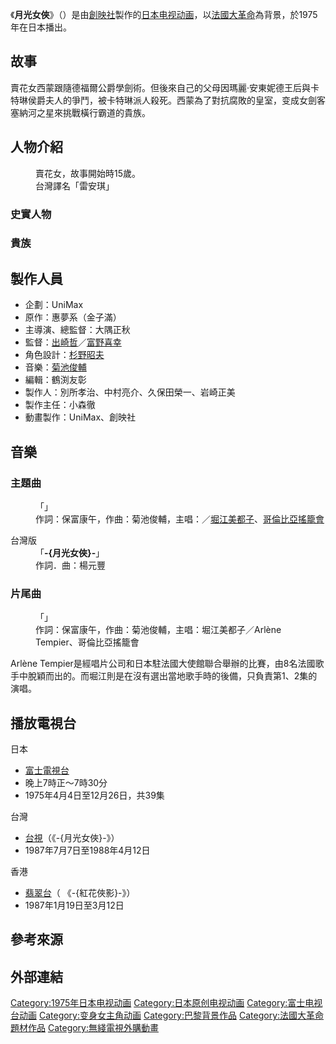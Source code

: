 {{noteTA
|T=zh-hk:紅花俠影; zh-hans:月光女侠; zh-tw:月光女俠;
|1=zh-hk:紅花俠影; zh-hans:月光女侠; zh-tw:月光女俠;
}}
{{Infobox animanga/Headerofja
|title= 月光女俠
|image= 
|size= 
|caption= 
|japanese= ラ・セーヌの星
|english= 
|kana= ラ・セーヌのほし
|romaji= Ra Senu no Hoshi
|genre= 
}}
{{Infobox animanga/name
|formal= {{flagicon|ROC}} 月光-{}-女俠<br />{{flagicon|HKG|1959}} 紅花-{}-俠影
|common= 
}}
{{Infobox animanga/TVAnime
|標題= 
|圖像= 
|原案= 
|原作= 惠夢系（金子滿）
|總導演= 大隅正秋
|導演= 出崎哲（1－26）<br />[[富野喜幸|富野喜幸]]（27－39）
|劇本統籌= 
|編劇= 
|人物原案=
|人物設定= [[杉野昭夫|杉野昭夫]]
|機械設定= 
|音樂= [[菊池俊輔|菊池俊輔]]
|音樂製作= 
|動畫製作= UniMax、[[創映社|創映社]]
|製作= 
|代理發行= 
|其他代理發行= 
|播放電視台= {{flagicon|JPN}} [[富士電視台|富士電視台]]
|其他電視台= {{flagicon|ROC}} [[臺灣電視公司|臺灣電視公司]]<br/>{{flagicon|HKG|1959}} [[無綫電視翡翠台|無綫電視翡翠台]]（1987年）
|播放開始= {{flagicon|JPN}}1975年4月4日
|播放結束= 12月26日
|網路= 
|話數= 全39話
|其他= 
|版權= 
}}
{{Infobox animanga/Footerofja}}
《'''月光女俠'''》（{{lang-ja|ラ・セーヌの星}}）是由[[創映社|創映社]]製作的[[日本电视动画|日本电视动画]]，以[[法國大革命|法國大革命]]為背景，於1975年在日本播出。

==故事==
賣花女西蒙跟隨德福爾公爵學劍術。但後來自己的父母因瑪麗·安東妮德王后與卡特琳侯爵夫人的爭鬥，被卡特琳派人殺死。西蒙為了對抗腐敗的皇室，变成女劍客塞納河之星來挑戰橫行霸道的貴族。

== 人物介紹 ==
;{{nihongo|西蒙／賽納河（賽茵河）之星|シモーヌ・ロラン}}
:{{配音2|JP|[[二木輝美|二木輝美]]|HK|[[孫明貞|孫明貞]]}}
: 賣花女，故事開始時15歲。
: 台灣譯名「雷安琪」

;{{nihongo|羅賓／黑鬱金香|ロベール・ド・フォルジュ}}
:{{配音2|JP|[[廣川太一郎|廣川太一郎]]|HK| }}

;{{nihongo|丹東|ダントン}}
:{{配音2|JP|[[野澤雅子|野澤雅子]]|HK| }}

=== 史實人物 ===
;{{nihongo|[[瑪麗·安東妮|瑪麗．安東妮德]]|マリー・アントワネット}}
:{{配音2|JP|[[武藤禮子|武藤禮子]]|HK| }}

;{{nihongo|[[路易十六|路易十六]]|ルイ16世}}
:{{配音2|JP|[[阪脩|阪脩]]|HK| }}

;{{nihongo|[[奧爾良公爵路易-菲利普二世|奧爾良公爵]]|オルレアン}}
:{{配音2|JP|[[池水通洋|池水通洋]]|HK| }}

;{{nihongo|[[瑪麗-泰蕾茲|瑪麗．泰蕾茲]]|マリー・テレーズ}}
:{{配音2|JP|[[小宮和枝|小宮和枝]]|HK| }}

;{{nihongo|[[路易十七|路易．夏洛特]]|ルイ・シャルル}}
:{{配音2|JP|[[松金米子|松金米子]]|HK| }}

;{{nihongo|[[法蘭茲一世_(神聖羅馬帝國)|法蘭茲一世]]|ロートリンゲン公フランツ1世}}
:{{配音2|JP|[[宮內幸平|宮內幸平]]、[[八奈見乘兒|八奈見乘兒]]<ref>第34集</ref>|HK| }}

=== 貴族 ===
;{{nihongo|德福爾公爵|ド・フォルジュ}}
:{{配音2|JP|[[寺島幹夫|寺島幹夫]]|HK| }}

;{{nihongo|德蒙爾|ド・モラール}}
:{{配音2|JP|八奈見乘兒、[[藤城裕士|藤城裕士]]<ref>第23集</ref>|HK| }}

;{{nihongo|米謝勒|ミシェル}}
:{{配音2|JP|[[麻上洋子|麻上洋子]]|HK| }}

;{{nihongo|卡特琳夫人|カトリーヌ夫人}}
:{{配音2|JP|[[小原乃梨子|小原乃梨子]]|HK| }}

== 製作人員 ==
* 企劃：UniMax
* 原作：惠夢系（金子滿）
* 主導演、總監督：大隅正秋
* 監督：[[出崎哲|出崎哲]]／[[富野喜幸|富野喜幸]]
* 角色設計：[[杉野昭夫|杉野昭夫]]
* 音樂：[[菊池俊輔|菊池俊輔]]
* 編輯：鶴渕友彰
* 製作人：別所孝治、中村亮介、久保田榮一、岩崎正美
* 製作主任：小森徹
* 動畫製作：UniMax、創映社

==音樂==
===主題曲===
:「'''{{lang|ja|ラ・セーヌの星}}'''」
: 作詞：保富康午，作曲：菊池俊輔，主唱：{{link-fr|Arlène Tempier}}／[[堀江美都子|堀江美都子]]、[[音羽搖籠會|哥倫比亞搖籠會]]

;台灣版
:「'''-{月光女俠}-'''」
: 作詞．曲：楊元豐

===片尾曲===
:「'''{{lang|ja|私はシモーヌ}}'''」
: 作詞：保富康午，作曲：菊池俊輔，主唱：堀江美都子／Arlène Tempier、哥倫比亞搖籠會

Arlène Tempier是經唱片公司和日本駐法國大使館聯合舉辦的比賽，由8名法國歌手中脫穎而出的。而堀江則是在沒有選出當地歌手時的後備，只負責第1、2集的演唱。

== 播放電視台 ==
;日本
* [[富士電視台|富士電視台]]
* 晚上7時正～7時30分
* 1975年4月4日至12月26日，共39集

;台灣
* [[台視|台視]]（《-{月光女俠}-》）
* 1987年7月7日至1988年4月12日

;香港
* [[翡翠台|翡翠台]]（ 《-{紅花俠影}-》）
* 1987年1月19日至3月12日

== 參考來源 ==
{{Reflist}}
{{NoteFoot}}

== 外部連結 ==
{{富野由悠季}}

{{DEFAULTSORT:Ra Senu no Hoshi}}
[[Category:1975年日本电视动画|Category:1975年日本电视动画]]
[[Category:日本原创电视动画|Category:日本原创电视动画]]
[[Category:富士电视台动画|Category:富士电视台动画]]
[[Category:变身女主角动画|Category:变身女主角动画]]
[[Category:巴黎背景作品|Category:巴黎背景作品]]
[[Category:法國大革命題材作品|Category:法國大革命題材作品]]
[[Category:無綫電視外購動畫|Category:無綫電視外購動畫]]